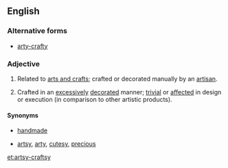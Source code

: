 ==English==

===Alternative forms===
* [[arty-crafty]]

===Adjective===
{{en-adj|head=[[artsy]][[-]][[craftsy]]}}

# {{context|not comparable|lang=en}} Related to [[arts and crafts]]; crafted or decorated manually by an [[artisan]].
# {{context|comparable|often|derogatory|lang=en}} Crafted in an [[excessive]]ly [[decorated]] manner; [[trivial]] or [[affected]] in design or execution (in comparison to other artistic products).

====Synonyms====
* {{sense|related to arts and crafts; crafted by an artisan}} [[handmade]]
* {{sense|crafted in an excessively decorated manner}} [[artsy]], [[arty]], [[cutesy]], [[precious]]

[[et:artsy-craftsy]]